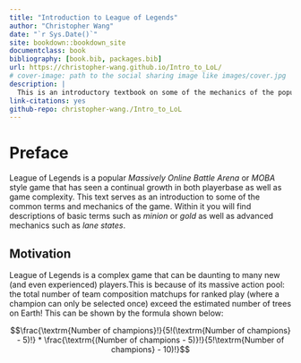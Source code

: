 ```yaml
--- 
title: "Introduction to League of Legends"
author: "Christopher Wang"
date: "`r Sys.Date()`"
site: bookdown::bookdown_site
documentclass: book
bibliography: [book.bib, packages.bib]
url: https://christopher-wang.github.io/Intro_to_LoL/
# cover-image: path to the social sharing image like images/cover.jpg
description: |
  This is an introductory textbook on some of the mechanics of the popular game League of Legends.
link-citations: yes
github-repo: christopher-wang./Intro_to_LoL
---
```


# Preface

League of Legends is a popular *Massively Online Battle Arena* or *MOBA* style game that has seen a continual growth in both playerbase as well as game complexity. This text serves as an introduction to some of the common terms and mechanics of the game. Within it you will find descriptions of basic terms such as _minion_ or _gold_ as well as advanced mechanics such as _lane states_. 

## Motivation 

League of Legends is a complex game that can be daunting to many new (and even experienced) players.This is because of its massive action pool: the total number of team composition matchups for ranked play (where a champion can only be selected once) exceed the estimated number of trees on Earth! This can be shown by the formula shown below:

$$\frac{\textrm{Number of champions}!}{5!(\textrm{Number of champions} - 5)!} * \frac{\textrm{(Number of champions - 5)}!}{5!\textrm{Number of champions} - 10)!}$$